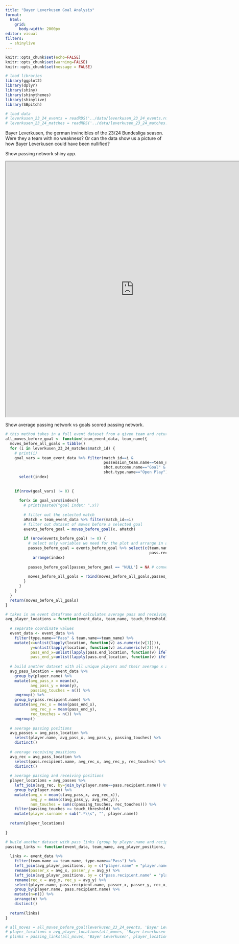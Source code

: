```yaml
---
title: "Bayer Leverkusen Goal Analysis"
format: 
  html:
    grid:
      body-width: 2000px
editor: visual
filters: 
  - shinylive
---
```


```r
knitr::opts_chunk$set(echo=FALSE)
knitr::opts_chunk$set(warning=FALSE)
knitr::opts_chunk$set(message = FALSE)

```

```r
# load libraries
library(ggplot2)
library(dplyr)
library(shiny)
library(shinythemes)
library(shinylive)
library(SBpitch)
```

```r
# load data
# leverkusen_23_24_events = readRDS('../data/leverkusen_23_24_events.rds')
# leverkusen_23_24_matches = readRDS('../data/leverkusen_23_24_matches.rds')
```

Bayer Leverkusen, the german invincibles of the 23/24 Bundesliga season. Were they a team with no weakness? Or can the data show us a picture of how Bayer Leverkusen could have been nullified?

Show passing network shiny app.

```{=html}
<iframe src="https://g-edwards.shinyapps.io/bayer_leverkusen_pass_sequence/" data-external="1" width="800" height="800">
</iframe>
```
Show average passing network vs goals scored passing network.

```r
# this method takes in a full event dataset from a given team and returns all moves in all goal sequences
all_moves_before_goal <- function(team_event_data, team_name){
  moves_before_all_goals = tibble()
  for (i in leverkusen_23_24_matches$match_id) {
    # print(i)
    goal_vars = team_event_data %>% filter(match_id==i &
                                           possession_team.name==team_name &
                                           shot.outcome.name=="Goal" &
                                           shot.type.name=="Open Play") %>%
      select(index)
    
    
    if(nrow(goal_vars) != 0) {
      
      for(x in goal_vars$index){
        # print(paste0("goal index: ",x))
        
        # filter out the selected match
        aMatch = team_event_data %>% filter(match_id==i)
        # filter out dataset of moves before a selected goal
        events_before_goal = moves_before_goal(x, aMatch)
        
        if (nrow(events_before_goal) != 0) {
          # select only variables we need for the plot and arrange in ascending order
          passes_before_goal = events_before_goal %>% select(c(team.name, index, type.name, player.name,
                                                               pass.recipient.name, location, pass.end_location)) %>%
            arrange(index)
          
          passes_before_goal[passes_before_goal == "NULL"] = NA # convert NULLs to NA
          
          moves_before_all_goals = rbind(moves_before_all_goals,passes_before_goal)
        }
      }
    }
  }
  return(moves_before_all_goals)
}
```

```r
# takes in an event dataframe and calculates average pass and receiving position (Threshold deals with number of touches)
avg_player_locations = function(event_data, team_name, touch_threshold){
  
  # separate coordinate values
  event_data <- event_data %>%
    filter(type.name=="Pass" & team.name==team_name) %>%
    mutate(x=unlist(lapply(location, function(v) as.numeric(v[1]))),
           y=unlist(lapply(location, function(v) as.numeric(v[2]))),
           pass_end_x=unlist(lapply(pass.end_location, function(v) ifelse(is.null(v), NA, as.numeric(v[1])))),
           pass_end_y=unlist(lapply(pass.end_location, function(v) ifelse(is.null(v), NA, as.numeric(v[2])))))
  
  # build another dataset with all unique players and their average x and y positions
  avg_pass_location = event_data %>%
    group_by(player.name) %>%
    mutate(avg_pass_x = mean(x),
           avg_pass_y = mean(y),
           passing_touches = n()) %>%
    ungroup() %>%
    group_by(pass.recipient.name) %>%
    mutate(avg_rec_x = mean(pass_end_x),
           avg_rec_y = mean(pass_end_y),
           rec_touches = n()) %>%
    ungroup()
  
  # average passing positions
  avg_passes = avg_pass_location %>%
    select(player.name, avg_pass_x, avg_pass_y, passing_touches) %>%
    distinct()
  
  # average receiving positions
  avg_rec = avg_pass_location %>%
    select(pass.recipient.name, avg_rec_x, avg_rec_y, rec_touches) %>%
    distinct()
  
  # average passing and receiving positions
  player_locations = avg_passes %>%
    left_join(avg_rec, by=join_by(player.name==pass.recipient.name)) %>%
    group_by(player.name) %>%
    mutate(avg_x = mean(c(avg_pass_x, avg_rec_x)),
           avg_y = mean(c(avg_pass_y, avg_rec_y)),
           num_touches = sum(c(passing_touches, rec_touches))) %>%
    filter(passing_touches >= touch_threshold) %>%
    mutate(player.surname = sub(".*\\s", "", player.name))
  
  return(player_locations)
  
}
```

```r
# build another dataset with pass links (group by player.name and recipient.name) and their average x y locations
passing_links <- function(event_data, team_name, avg_player_positions, link_freq){
  
  links <- event_data %>%
    filter(team.name == team_name, type.name=="Pass") %>%
    left_join(avg_player_positions, by = c("player.name" = "player.name")) %>%
    rename(passer_x = avg_x, passer_y = avg_y) %>%
    left_join(avg_player_positions, by = c("pass.recipient.name" = "player.name")) %>%
    rename(rec_x = avg_x, rec_y = avg_y) %>%
    select(player.name, pass.recipient.name, passer_x, passer_y, rec_x, rec_y) %>%
    group_by(player.name, pass.recipient.name) %>%
    mutate(n=n()) %>%
    arrange(n) %>%
    distinct()
  
  return(links)
}
```

```r
# all_moves = all_moves_before_goal(leverkusen_23_24_events, 'Bayer Leverkusen')
# player_locations = avg_player_locations(all_moves, 'Bayer Leverkusen', 5)
# plinks = passing_links(all_moves, 'Bayer Leverkusen', player_locations)
```
